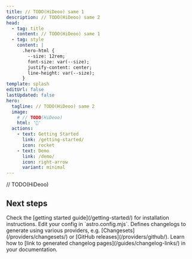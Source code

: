 ```yaml
---
title: // TODO(HiDeoo) same 1
description: // TODO(HiDeoo) same 2
head:
  - tag: title
    content: // TODO(HiDeoo) same 1
  - tag: style
    content: |
      .hero-html {
        --size: 12rem;
        font-size: var(--size);
        justify-content: center;
        line-height: var(--size);
      }
template: splash
editUrl: false
lastUpdated: false
hero:
  tagline: // TODO(HiDeoo) same 2
  image:
    # // TODO(HiDeoo)
    html: '📜'
  actions:
    - text: Getting Started
      link: /getting-started/
      icon: rocket
    - text: Demo
      link: /demo/
      icon: right-arrow
      variant: minimal
---
```


// TODO(HiDeoo)


## Next steps

<CardGrid stagger>
  <Card title="Install the plugin" icon="puzzle">
    Check the [getting started guide](/getting-started/) for installation instructions.
  </Card>
  <Card title="Configure the plugin" icon="setting">
    Edit your config in `astro.config.mjs`.
  </Card>
  <Card title="Configure the content loader" icon="document">
    Defines changelogs to generate using various providers, e.g. [Changesets](/providers/changesets/) or [GitHub
    releases](/providers/github/).
  </Card>
  <Card title="Link to changelogs" icon="external">
    Learn how to [link to generated changelog pages](/guides/changelog-links/) in your documentation.
  </Card>
</CardGrid>
